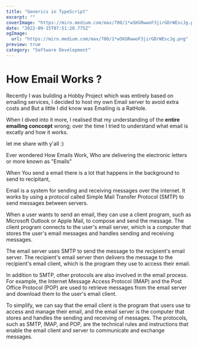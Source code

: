 ```yaml
---
title: "Generics in TypeScript"
excerpt: ""
coverImage: "https://miro.medium.com/max/700/1*wSKGRwwoF3jirGDrWEscJg.png"
date: "2022-09-15T07:51:20.775Z"
ogImage:
  url: "https://miro.medium.com/max/700/1*wSKGRwwoF3jirGDrWEscJg.png"
preview: true
category: "Software Development"
---
```


# How Email Works ?

Recently I was building a Hobby Project which was entirely based on emailing services, I decided to host my own Email server to avoid extra costs and But a little I did know was Emailing is a RatHole.

When I dived into it more, I realised that my understanding of the **entire emailing conccept** wrong; over the time I tried to understand what email is excatly and how it works.

let me share with y'all :)

Ever wondered How Emails Work, Who are delivering the electronic letters or more known as "Emails"

When You send a email there is a lot that happens in the background to send to recipitant,

Email is a system for sending and receiving messages over the internet. It works by using a protocol called Simple Mail Transfer Protocol (SMTP) to send messages between servers.

When a user wants to send an email, they can use a client program, such as Microsoft Outlook or Apple Mail, to compose and send the message. The client program connects to the user's email server, which is a computer that stores the user's email messages and handles sending and receiving messages.

The email server uses SMTP to send the message to the recipient's email server. The recipient's email server then delivers the message to the recipient's email client, which is the program they use to access their email.

In addition to SMTP, other protocols are also involved in the email process. For example, the Internet Message Access Protocol (IMAP) and the Post Office Protocol (POP) are used to retrieve messages from the email server and download them to the user's email client.

To simplify, we can say that the email client is the program that users use to access and manage their email, and the email server is the computer that stores and handles the sending and receiving of messages. The protocols, such as SMTP, IMAP, and POP, are the technical rules and instructions that enable the email client and server to communicate and exchange messages.
